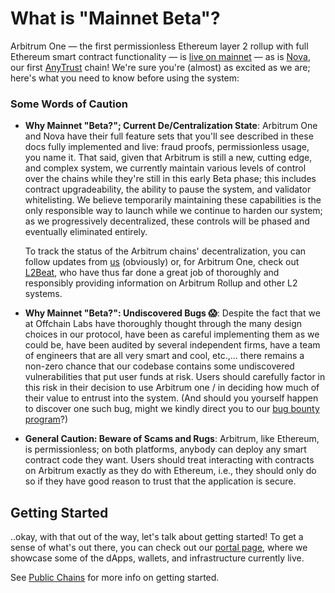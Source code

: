 # What is "Mainnet Beta"?

Arbitrum One — the first permissionless Ethereum layer 2 rollup with full Ethereum smart contract functionality — is [live on mainnet](https://offchain.medium.com/mainnet-for-everyone-27ce0f67c85e) — as is [Nova](https://medium.com/offchainlabs/its-time-for-a-new-dawn-nova-is-open-to-the-public-a081df1e4ad2), our first [AnyTrust](./inside-anytrust.mdx) chain! We're sure you're (almost) as excited as we are; here's what you need to know before using the system:

### Some Words of Caution

-   **Why Mainnet "Beta?"; Current De/Centralization State**: Arbitrum One and Nova have their full feature sets that you'll see described in these docs fully implemented and live: fraud proofs, permissionless usage, you name it. That said, given that Arbitrum is still a new, cutting edge, and complex system, we currently maintain various levels of control over the chains while they're still in this early Beta phase; this includes contract upgradeability, the ability to pause the system, and validator whitelisting. We believe temporarily maintaining these capabilities is the only responsible way to launch while we continue to harden our system; as we progressively decentralized, these controls will be phased and eventually eliminated entirely.

    To track the status of the Arbitrum chains' decentralization, you can follow updates from [us](https://offchain.medium.com/) (obviously) or, for Arbitrum One, check out [L2Beat](https://l2beat.com/projects/arbitrum/), who have thus far done a great job of thoroughly and responsibly providing information on Arbitrum Rollup and other L2 systems.

-   **Why Mainnet "Beta?": Undiscovered Bugs 😱**: Despite the fact that we at Offchain Labs have thoroughly thought through the many design choices in our protocol, have been as careful implementing them as we could be, have been audited by several independent firms, have a team of engineers that are all very smart and cool, etc.,... there remains a non-zero chance that our codebase contains some undiscovered vulnerabilities that put user funds at risk. Users should carefully factor in this risk in their decision to use Arbitrum one / in deciding how much of their value to entrust into the system. (And should you yourself happen to discover one such bug, might we kindly direct you to our [bug bounty program](https://immunefi.com/bounty/arbitrum/)?)

-   **General Caution: Beware of Scams and Rugs**: Arbitrum, like Ethereum, is permissionless; on both platforms, anybody can deploy any smart contract code they want. Users should treat interacting with contracts on Arbitrum exactly as they do with Ethereum, i.e., they should only do so if they have good reason to trust that the application is secure.

## Getting Started

..okay, with that out of the way, let's talk about getting started! To get a sense of what's out there, you can check out our [portal page](https://portal.arbitrum.one/), where we showcase some of the dApps, wallets, and infrastructure currently live.

See [Public Chains](./public-chains.mdx) for more info on getting started.
